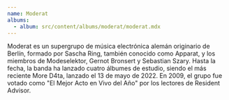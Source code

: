 ```yaml
---
name: Moderat
albums:
  - album: src/content/albums/moderat/moderat.mdx
---
```


Moderat es un supergrupo de música electrónica alemán originario de Berlín, formado por Sascha Ring, también conocido como Apparat, y los miembros de Modeselektor, Gernot Bronsert y Sebastian Szary. Hasta la fecha, la banda ha lanzado cuatro álbumes de estudio, siendo el más reciente More D4ta, lanzado el 13 de mayo de 2022. En 2009, el grupo fue votado como "El Mejor Acto en Vivo del Año" por los lectores de Resident Advisor.
